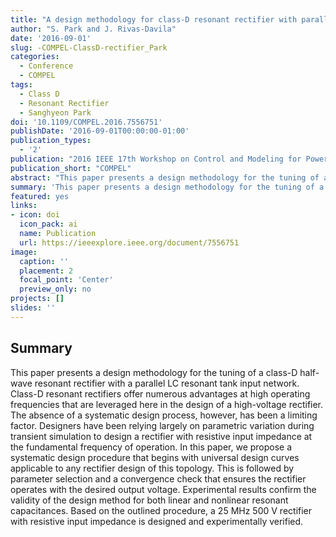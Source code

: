 ```yaml
---
title: "A design methodology for class-D resonant rectifier with parallel LC tank"
author: "S. Park and J. Rivas-Davila"
date: '2016-09-01'
slug: -COMPEL-ClassD-rectifier_Park
categories:
  - Conference
  - COMPEL
tags: 
  - Class D
  - Resonant Rectifier
  - Sanghyeon Park
doi: '10.1109/COMPEL.2016.7556751'
publishDate: '2016-09-01T00:00:00-01:00'
publication_types:
  - '2'
publication: "2016 IEEE 17th Workshop on Control and Modeling for Power Electronics (COMPEL)"
publication_short: "COMPEL"
abstract: "This paper presents a design methodology for the tuning of a class-D half-wave resonant rectifier with a parallel LC resonant tank input network. Class-D resonant rectifiers offer numerous advantages at high operating frequencies that are leveraged here in the design of a high-voltage rectifier. The absence of a systematic design process, however, has been a limiting factor. Designers have been relying largely on parametric variation during transient simulation to design a rectifier with resistive input impedance at the fundamental frequency of operation. In this paper, we propose a systematic design procedure that begins with universal design curves applicable to any rectifier design of this topology. This is followed by parameter selection and a convergence check that ensures the rectifier operates with the desired output voltage. Experimental results confirm the validity of the design method for both linear and nonlinear resonant capacitances. Based on the outlined procedure, a 25 MHz 500 V rectifier with resistive input impedance is designed and experimentally verified."
summary: 'This paper presents a design methodology for the tuning of a class-D half-wave resonant rectifier with a parallel LC resonant tank input network. We propose a systematic design procedure that begins with universal design curves applicable to any rectifier design of this topology. This is followed by parameter selection and a convergence check that ensures the rectifier operates with the desired output voltage. Experimental results confirm the validity of the design method for both linear and nonlinear resonant capacitances. Based on the outlined procedure, a 25 MHz 500 V rectifier with resistive input impedance is designed and experimentally verified.'
featured: yes
links:
- icon: doi
  icon_pack: ai
  name: Publication
  url: https://ieeexplore.ieee.org/document/7556751
image:
  caption: ''
  placement: 2
  focal_point: 'Center'
  preview_only: no
projects: []
slides: ''
---
```


## Summary

This paper presents a design methodology for the tuning of a class-D half-wave resonant rectifier with a parallel LC resonant tank input network. Class-D resonant rectifiers offer numerous advantages at high operating frequencies that are leveraged here in the design of a high-voltage rectifier. The absence of a systematic design process, however, has been a limiting factor. Designers have been relying largely on parametric variation during transient simulation to design a rectifier with resistive input impedance at the fundamental frequency of operation. In this paper, we propose a systematic design procedure that begins with universal design curves applicable to any rectifier design of this topology. This is followed by parameter selection and a convergence check that ensures the rectifier operates with the desired output voltage. Experimental results confirm the validity of the design method for both linear and nonlinear resonant capacitances. Based on the outlined procedure, a 25 MHz 500 V rectifier with resistive input impedance is designed and experimentally verified.